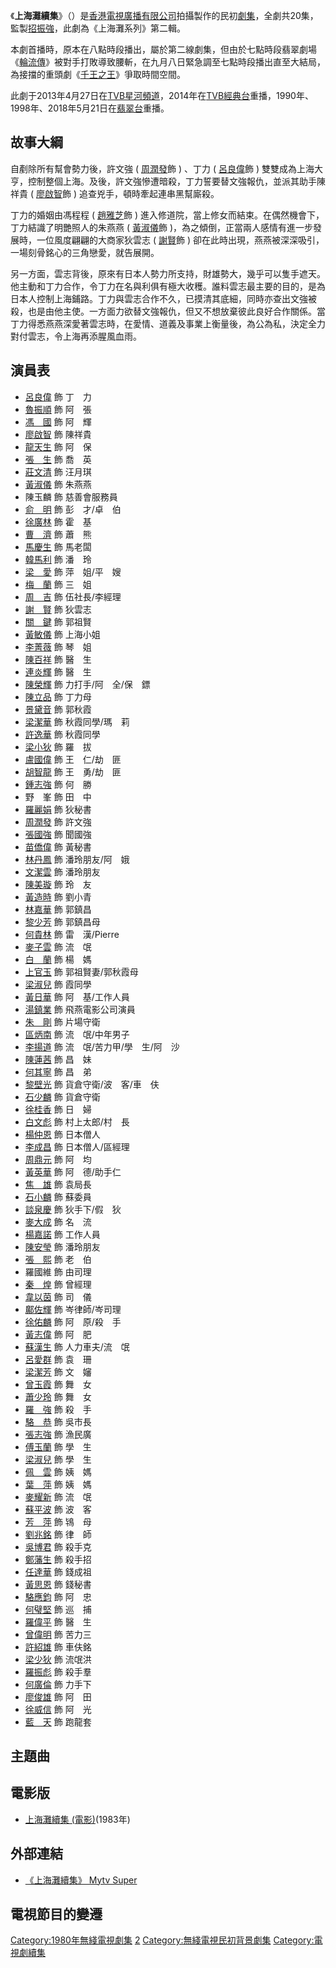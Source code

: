 {{Otheruses|other=與'''上海灘'''同名的其他主題|上海灘}}
{{無綫劇集 
| 中文劇名=上海灘續集
| 英文劇名={{lang|en|''The Bund II''}}
| 別名=上海灘第二輯
| 圖像=上海灘續集.png
| 製作年份=1980年
| 海外推出日期=
| 翡翠台首播日期=1980年8月18日-9月19日
| 翡翠台首播時間=第1-15集：<br/>逢星期一至五 20:00-21:00（連廣告）<br/>第16-25集：<br/>逢星期一至五 19:05-20:00（連廣告）
| 監製=[[招振強|招振強]]
| 編導=[[招振強|招振強]]、[[李耀明|李耀明]]、[[譚銳銘|譚銳銘]]、[[吳一帆|吳一帆]]
| 助理編導=[[陳榮光|陳榮光]]、[[黃錦鈿|黃錦鈿]]、[[楊紹鴻|楊紹鴻]]、[[鄭建萍|鄭建萍]]、<br/>[[馬賢良|馬賢良]]
| 製作統籌=[[陳榮光|陳榮光]]
| 編審=[[梁建璋|梁建璋]]
| 編劇=[[梁建璋|梁建璋]]、[[陳麗華_(編劇)|陳麗華]]、[[梁詠梅|梁詠梅]]、[[岑國榮_(電視監製)|岑國榮]]
| 故事=[[古兆奉|古兆奉]]
| 集數=20
| 主演={{nowrap|[[呂良偉|呂良偉]]、[[謝賢|謝　賢]]、[[黃淑儀|黃淑儀]]、[[廖啟智|廖啟智]]、<br>[[林嘉華|林嘉華]]、[[張國強_(香港演員)|張國強]]、[[景黛音|景黛音]]、[[韓馬利|韓馬利]]}}
| 主題曲=萬般情
| 作曲=[[顧嘉煇|顧嘉煇]]
| 填詞=[[黃霑|黃霑]]
| 主唱=[[葉麗儀|葉麗儀]]
| 前集=[[上海灘_(1980年電視劇)|上海灘]] (1980)
| 續集=[[上海灘龍虎鬥|上海灘龍虎鬥]] (1981)<br>[[上海灘續集_(電影)|上海灘續集 (電影)]](1983)
| 相關=[[新上海滩_(无线电视剧)|新上海滩 (无线电视剧)]]<br>[[新上海灘_(2006年電視劇)|新上海灘 (2006年電視劇)]]<br>[[新上海灘_(電影)|新上海灘 (電影)]]
}}
《'''上海灘續集'''》（{{lang-en|''The Bund II''}}）是[[香港|香港]][[電視廣播有限公司|電視廣播有限公司]]拍攝製作的民初[[劇集|劇集]]，全劇共20集，監製[[招振強|招振強]]，此劇為《上海灘系列》第二輯。

本劇首播時，原本在八點時段播出，屬於第二線劇集，但由於七點時段翡翠劇場《[[輪流傳|輪流傳]]》被對手打敗導致腰斬，在九月八日緊急調至七點時段播出直至大結局，為接擋的重頭劇《[[千王之王|千王之王]]》爭取時間空間。

此劇于2013年4月27日在[[TVB星河頻道|TVB星河頻道]]，2014年在[[TVB經典台|TVB經典台]]重播，1990年、1998年、2018年5月21日在[[翡翠台|翡翠台]]重播。

==故事大綱==
自剷除所有幫會勢力後，許文強 ( [[周潤發|周潤發]]飾 ) 、丁力 ( [[呂良偉|呂良偉]]飾 ) 雙雙成為上海大亨，控制整個上海。及後，許文強慘遭暗殺，丁力誓要替文強報仇，並派其助手陳祥貴 ( [[廖啟智|廖啟智]]飾 ) 追查兇手，頓時牽起連串黑幫廝殺。

丁力的婚姻由馮程程 ( [[趙雅芝|趙雅芝]]飾 ) 進入修道院，當上修女而結束。在偶然機會下，丁力結識了明艷照人的朱燕燕 ( [[黃淑儀|黃淑儀]]飾 )，為之傾倒，正當兩人感情有進一步發展時，一位風度翩翩的大商家狄雲志 ( [[謝賢|謝賢]]飾 ) 卻在此時出現，燕燕被深深吸引，一場刻骨銘心的三角戀愛，就告展開。

另一方面，雲志背後，原來有日本人勢力所支持，財雄勢大，幾乎可以隻手遮天。他主動和丁力合作，令丁力在名與利俱有極大收穫。誰料雲志最主要的目的，是為日本人控制上海鋪路。丁力與雲志合作不久，已摸清其底細，同時亦查出文強被殺，也是由他主使。一方面力欲替文強報仇，但又不想放棄彼此良好合作關係。當丁力得悉燕燕深愛著雲志時，在愛情、道義及事業上衡量後，為公為私，決定全力對付雲志，令上海再添腥風血雨。

==演員表==
*[[呂良偉|呂良偉]] 飾 丁　力
*[[魯振順|魯振順]] 飾 阿　張
*[[馮國|馮　國]] 飾 阿　輝
*[[廖啟智|廖啟智]] 飾 陳祥貴
*[[龍天生|龍天生]] 飾 阿　保
*[[張生|張　生]] 飾 喬　英　
*[[莊文清|莊文清]] 飾 汪月琪
*[[黃淑儀|黃淑儀]] 飾 朱燕燕
*陳玉麟 飾 慈善會服務員
*[[俞明|俞　明]] 飾 彭　才/卓　伯
*[[徐廣林|徐廣林]] 飾 霍　基
*[[曹濟|曹　濟]] 飾 蕭　熊
*[[馬慶生|馬慶生]] 飾 馬老闆
*[[韓馬利|韓馬利]] 飾 潘　玲
*[[梁愛|梁　愛]] 飾 萍　姐/平　嫂
*[[梅蘭|梅　蘭]] 飾 三　姐
*[[周吉|周　吉]] 飾 伍社長/李經理
*[[謝賢|謝　賢]] 飾 狄雲志
*[[關鍵|關　鍵]] 飾 郭祖賢
*[[黃敏儀|黃敏儀]] 飾 上海小姐
*[[李菁薇|李菁薇]] 飾 琴　姐
*[[陳百祥|陳百祥]] 飾 醫　生
*[[連炎輝|連炎輝]] 飾 醫　生
*[[陳榮輝|陳榮輝]] 飾 力打手/阿　全/保　鏢
*[[陳立品|陳立品]] 飾 丁力母
*[[景黛音|景黛音]] 飾 郭秋霞
*[[梁潔華|梁潔華]] 飾 秋霞同學/瑪　莉
*[[許逸華|許逸華]] 飾 秋霞同學
*[[梁小狄|梁小狄]] 飾 羅　拔
*[[盧國偉|盧國偉]] 飾 王　仁/劫　匪
*[[胡智龍|胡智龍]] 飾 王　勇/劫　匪
*[[鍾志強|鍾志強]] 飾 何　勝
*野　峯 飾 田　中
*[[羅麗娟|羅麗娟]] 飾 狄秘書
*[[周潤發|周潤發]] 飾 許文強
*[[張國強_(香港)|張國強]] 飾 聞國強
*[[苗僑偉|苗僑偉]] 飾 黃秘書
*[[林丹鳳|林丹鳳]] 飾 潘玲朋友/阿　娥
*[[文潔雲|文潔雲]] 飾 潘玲朋友
*[[陳美璇|陳美璇]] 飾 玲　友
*[[黃造時|黃造時]] 飾 劉小青
*[[林嘉華|林嘉華]] 飾 郭鎮昌
*[[黎少芳|黎少芳]] 飾 郭鎮昌母
*[[何貴林|何貴林]] 飾 雷　漢/Pierre
*[[麥子雲|麥子雲]] 飾 流　氓
*[[白蘭|白　蘭]] 飾 楊　媽
*[[上官玉|上官玉]] 飾 郭祖賢妻/郭秋霞母
*[[梁淑兒|梁淑兒]] 飾 霞同學
*[[黃日華|黃日華]] 飾 阿　基/工作人員
*[[湯鎮業|湯鎮業]] 飾 飛燕電影公司演員
*[[朱剛|朱　剛]] 飾 片場守衛
*[[區炳南|區炳南]] 飾 流　氓/中年男子
*[[李揚道|李揚道]] 飾 流　氓/苦力甲/學　生/阿　沙
*[[陳蓮茜|陳蓮茜]] 飾 昌　妹
*[[何其寧|何其寧]] 飾 昌　弟
*[[黎壁光|黎壁光]] 飾 貨倉守衛/波　客/車　伕
*[[石少麟|石少麟]] 飾 貨倉守衛
*[[徐桂香|徐桂香]] 飾 日　婦
*[[白文彪|白文彪]] 飾 村上太郎/村　長
*[[楊仲恩|楊仲恩]] 飾 日本僧人
*[[李成昌|李成昌]] 飾 日本僧人/區經理
*[[周鼎元|周鼎元]] 飾 阿　均
*[[黃英華|黃英華]] 飾 阿　德/助手仁
*[[焦雄|焦　雄]] 飾 袁局長
*[[石小麟|石小麟]] 飾 蘇委員
*[[談泉慶|談泉慶]] 飾 狄手下/假　狄
*[[麥大成|麥大成]] 飾 名　流
*[[楊嘉諾|楊嘉諾]] 飾 工作人員
*[[陳安瑩|陳安瑩]] 飾 潘玲朋友
*[[張熙|張　熙]] 飾 老　伯
*羅國維 飾 由司理
*[[秦煌|秦　煌]] 飾 曾經理
*[[韋以茵|韋以茵]] 飾 司　儀
*[[鄺佐輝|鄺佐輝]] 飾 岑律師/岑司理
*[[徐佑麟|徐佑麟]] 飾 阿　原/殺　手
*[[黃志偉|黃志偉]] 飾 阿　肥
*[[蘇漢生|蘇漢生]] 飾 人力車夫/流　氓
*[[呂愛群|呂愛群]] 飾 袁　珊
*[[梁潔芳|梁潔芳]] 飾 文　嬸
*[[曾玉霞|曾玉霞]] 飾 舞　女
*[[蕭少玲|蕭少玲]] 飾 舞　女
*[[羅強|羅　強]] 飾 殺　手
*[[駱恭|駱　恭]] 飾 吳市長
*[[張志強_(演員)|張志強]] 飾 漁民廣
*[[傅玉蘭|傅玉蘭]] 飾 學　生
*[[梁淑兒|梁淑兒]] 飾 學　生
*[[佩雲|佩　雲]] 飾 姨　媽
*[[葉萍|葉　萍]] 飾 姨　媽
*[[麥耀新|麥耀新]] 飾 流　氓
*[[蘇平波|蘇平波]] 飾 波　客
*[[芳萍|芳　萍]] 飾 鴇　母
*[[劉兆銘|劉兆銘]] 飾 律　師
*[[吳博君|吳博君]] 飾 殺手克
*[[鄭藩生|鄭藩生]] 飾 殺手招
*[[任達華|任達華]] 飾 錢成祖
*[[黃思恩|黃思恩]] 飾 錢秘書
*[[駱應鈞|駱應鈞]] 飾 阿　忠
*[[何璧堅|何璧堅]] 飾 巡　捕
*[[羅偉平|羅偉平]] 飾 醫　生
*[[曾偉明|曾偉明]] 飾 苦力三
*[[許紹雄|許紹雄]] 飾 車伕銘
*[[梁少狄|梁少狄]] 飾 流氓洪
*[[羅振彪|羅振彪]] 飾 殺手羣
*[[何廣倫|何廣倫]] 飾 力手下
*[[廖俊雄|廖俊雄]] 飾 阿　田
*[[徐威信|徐威信]] 飾 阿　光
*[[藍天_(演員)|藍　天]] 飾 跑龍套

== 主題曲 ==
{{Tracklist 
| collapsed = 
| headline = 
| font_size = 
| total_length = 

| extra_column = 演唱者

| title1 = 萬般情
| note1 = 主題曲
| longnote1 = 
| music1 = [[顧嘉煇|顧嘉煇]]
| lyrics1 = [[黃霑|黃霑]]
| arranger1 = 
| producer1 = 
| extra1 =[[葉麗儀|葉麗儀]]
| length1 = 

}}

==電影版==
*[[上海灘續集_(電影)|上海灘續集 (電影)]](1983年)

== 外部連結 ==
*[http://programme.mytvsuper.com/tc/109558/%E4%B8%8A%E6%B5%B7%E7%81%98%E7%BA%8C%E9%9B%86 《上海灘續集》 Mytv Super]{{Wayback|url=http://programme.mytvsuper.com/tc/109558/%E4%B8%8A%E6%B5%B7%E7%81%98%E7%BA%8C%E9%9B%86 |date=20190415060436 }}
==電視節目的變遷==
{{電視節目的變遷
|電視台={{BHKG}} [[無綫電視|無綫電視]][[翡翠台|翡翠台]] [[翡翠台電視劇集列表_(1980年)#第二線劇集|第二線劇集]]
|播放檔次=星期一至五 20:00-21:00
|節目名稱=上海灘續集<br/>（第1-15集）<br/>（1980.08.18 - 1980.09.05）
|上一節目=[[仁者無敵|仁者無敵]]<br/>（1980.07.21 - 1980.08.15）
|下一節目=[[新C.I.D.|新C.I.D.]]<br/>（1980.09.08 - 1980.10.03）
|2播放檔次=[[翡翠台電視劇集列表_(1980年)#第一線劇集|第一線劇集]] 星期一至五 19:05-20:00
|2節目名稱=上海灘續集<br/>（第16-20集）<br/>（1980.09.08 - 1980.09.12）
|2上一節目=[[輪流傳|輪流傳]]<br/>（1980.08.04 - 1980.09.05）
|2下一節目=[[千王之王|千王之王]]<br/>（1980.09.15 - 1980.10.17）
}}
{{電視節目的變遷
|電視台={{BHKG}} [[無綫電視|無綫電視]][[翡翠台|翡翠台]] 下午劇集時段
|播放檔次=星期一至五 14:20-15:20
|節目名稱=上海灘續集<br/>（1990.08.27 - 1990.09.21）
|上一節目=[[上海灘_(1980年電視劇)|上海灘]]<br/>（1990.07.23 - 1990.08.24）
|下一節目=[[1990年亞洲運動會|亞運直播室]]<br/>（1990.09.24）<small>（14:20-16:20）</small><hr>[[1990年亞洲運動會|亞運直播室／90亞運會]]<br/>（1990.09.25 - 1990.10.04）<br/><small>（14:20-17:00）</small><hr>藍色時分<br/>（1990.10.05）<small>（14:20-15:50）</small><hr>[[上海灘龍虎鬥|上海灘龍虎鬥]]<br/>（1990.10.08 - 1990.11.05）
}}
{{電視節目的變遷
|電視台={{flagicon|Hong Kong}} [[香港|香港]][[無綫電視|無綫電視]][[翡翠台|翡翠台]] 早上劇集時段
|播放檔次=星期一至五 10:35-11:40
|節目名稱=上海灘續集<br/>（1998.04.20 - 1998.05.15）
|上一節目=[[阿斯蘭戰記|阿斯蘭戰記]]（劇場版及OVA）<br/>（1998.04.14 - 1998.04.17）<small>（09:40-10:40）</small><hr>[[我愛鬥一番|我愛鬥一番]]<br/>（1998 - 1998.04.17）<small>（10:40-11:40）</small>
|下一節目=[[流氓大亨|流氓大亨]]<br/>（1998.05.18 - 1998.06.26）
}}

{{電視節目的變遷
|電視台={{flagicon|Hong Kong}} [[香港|香港]][[無綫電視|無綫電視]][[翡翠台|翡翠台]] [[翡翠台電視劇集列表_(2018年)#早上劇集時段（1）|早上劇集時段]]
|播放檔次=星期一至五 10:00-10:30<br/>5月22日、6月18日及7月2日暫停播映<br/>7月12日 09:55-10:25
|節目名稱=上海灘續集<br/>（2018.05.21 - 2018.07.18）
|上一節目=[[上海灘_(1980年電視劇)|上海灘]]<br/>（2018.03.06 - 2018.05.18）
|下一節目=[[上海灘龍虎鬥|上海灘龍虎鬥]]<br/>（2018.07.19 - 2018.09.12）
}}

{{上海灘}}
[[Category:1980年無綫電視劇集|Category:1980年無綫電視劇集]]
[[Category:上海滩系列电视剧|2]]
[[Category:無綫電視民初背景劇集|Category:無綫電視民初背景劇集]]
[[Category:電視劇續集|Category:電視劇續集]]